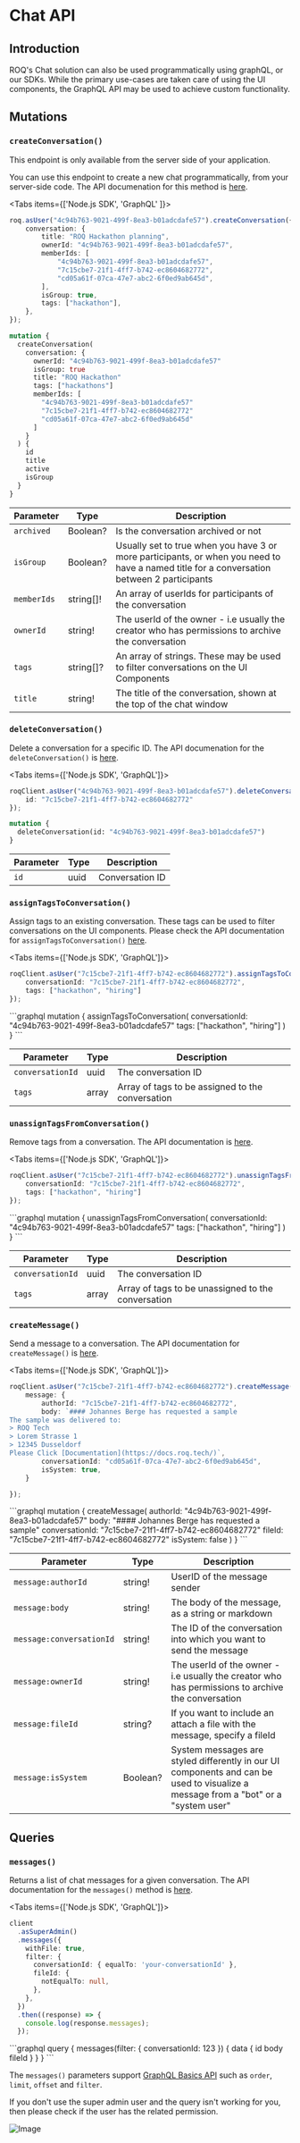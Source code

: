 
# Chat API

## Introduction

ROQ's Chat solution can also be used programmatically using graphQL, or our SDKs.
While the primary use-cases are taken care of using the UI components, the GraphQL API may be used to achieve custom
functionality.

## Mutations

### `createConversation()`

<Callout type="info" emoji="ℹ️">
  This endpoint is only available from the server side of your application.
</Callout>

You can use this endpoint to create a new chat programmatically, from your server-side code. The API documenation for this method is [here](https://jupiter-pp.roq-platform.com/docs/#mutation-createConversation).

<Tabs items={['Node.js SDK', 'GraphQL' ]}><Tab>

```ts
roq.asUser("4c94b763-9021-499f-8ea3-b01adcdafe57").createConversation({
    conversation: {
        title: "ROQ Hackathon planning",
        ownerId: "4c94b763-9021-499f-8ea3-b01adcdafe57",
        memberIds: [
            "4c94b763-9021-499f-8ea3-b01adcdafe57",
            "7c15cbe7-21f1-4ff7-b742-ec8604682772",
            "cd05a61f-07ca-47e7-abc2-6f0ed9ab645d",
        ],
        isGroup: true,
        tags: ["hackathon"],
    },
});
```

</Tab>
<Tab>

```graphql
mutation {
  createConversation(
    conversation: {
      ownerId: "4c94b763-9021-499f-8ea3-b01adcdafe57"
      isGroup: true
      title: "ROQ Hackathon"
      tags: ["hackathons"]
      memberIds: [
        "4c94b763-9021-499f-8ea3-b01adcdafe57"
        "7c15cbe7-21f1-4ff7-b742-ec8604682772"
        "cd05a61f-07ca-47e7-abc2-6f0ed9ab645d"
      ]
    }
  ) {
    id
    title
    active
    isGroup
  }
}
```

</Tab>
</Tabs>

| Parameter   | Type      | Description                                                                                                                                |
|-------------|-----------|--------------------------------------------------------------------------------------------------------------------------------------------|
| `archived`  | Boolean?  | Is the conversation archived or not                                                                                                        |
| `isGroup`   | Boolean?  | Usually set to true when you have 3 or more participants, or when you need to have a named title for a conversation between 2 participants |
| `memberIds` | string[]! | An array of userIds for participants of the conversation                                                                                   |
| `ownerId`   | string!   | The userId of the owner - i.e usually the creator who has permissions to archive the conversation                                          |
| `tags`      | string[]? | An array of strings. These may be used to filter conversations on the UI Components                                                        |
| `title`     | string!   | The title of the conversation, shown at the top of the chat window                                                                         |

### `deleteConversation()`

Delete a conversation for a specific ID. The API documenation for the `deleteConversation()` is [here](https://jupiter-pp.roq-platform.com/docs/#mutation-deleteConversation).

<Tabs items={['Node.js SDK', 'GraphQL']}>
<Tab>

```ts
roqClient.asUser("4c94b763-9021-499f-8ea3-b01adcdafe57").deleteConversation({
    id: "7c15cbe7-21f1-4ff7-b742-ec8604682772"
});
```

</Tab>
<Tab>

```graphql
mutation {
  deleteConversation(id: "4c94b763-9021-499f-8ea3-b01adcdafe57")
}
```

</Tab></Tabs>

| Parameter   | Type      | Description     |
|-------------|-----------|-----------------|
| `id`        | uuid      | Conversation ID  |

### `assignTagsToConversation()`

Assign tags to an existing conversation. These tags can be used to filter conversations on the UI components. Please check the API documentation for `assignTagsToConversation()` [here](https://jupiter-pp.roq-platform.com/docs/#mutation-assignTagsToConversation).

<Tabs items={['Node.js SDK', 'GraphQL']}>
<Tab>
```ts
roqClient.asUser("7c15cbe7-21f1-4ff7-b742-ec8604682772").assignTagsToConversation({
    conversationId: "7c15cbe7-21f1-4ff7-b742-ec8604682772",
    tags: ["hackathon", "hiring"]
});
```
</Tab>
<Tab>
```graphql
mutation {
  assignTagsToConversation(
    conversationId: "4c94b763-9021-499f-8ea3-b01adcdafe57"
    tags: ["hackathon", "hiring"]
  )
}
```
</Tab>
</Tabs>

| Parameter   | Type      | Description     |
|-------------|-----------|-----------------|
| `conversationId`        | uuid      | The conversation ID  |
| `tags`      | array | Array of tags to be assigned to the conversation |

### `unassignTagsFromConversation()`

Remove tags from a conversation. The API documentation is [here](https://jupiter-pp.roq-platform.com/docs/#mutation-unassignTagsFromConversation).

<Tabs items={['Node.js SDK', 'GraphQL']}>
<Tab>
```ts
roqClient.asUser("7c15cbe7-21f1-4ff7-b742-ec8604682772").unassignTagsFromConversation({
    conversationId: "7c15cbe7-21f1-4ff7-b742-ec8604682772",
    tags: ["hackathon", "hiring"]
});
```
</Tab>
<Tab>
```graphql
mutation {
  unassignTagsFromConversation(
    conversationId: "4c94b763-9021-499f-8ea3-b01adcdafe57"
    tags: ["hackathon", "hiring"]
  )
}
```
</Tab>
</Tabs>

| Parameter   | Type      | Description     |
|-------------|-----------|-----------------|
| `conversationId`        | uuid      | The conversation ID  |
| `tags`      | array | Array of tags to be unassigned to the conversation |


### `createMessage()`

Send a message to a conversation. The API documentation for `createMessage()` is [here](https://jupiter-pp.roq-platform.com/docs/#mutation-createMessage).

<Tabs items={['Node.js SDK', 'GraphQL']}>
<Tab>
```ts
roqClient.asUser("7c15cbe7-21f1-4ff7-b742-ec8604682772").createMessage({
    message: {
        authorId: "7c15cbe7-21f1-4ff7-b742-ec8604682772",
        body: `#### Johannes Berge has requested a sample
The sample was delivered to:
> ROQ Tech
> Lorem Strasse 1
> 12345 Dusseldorf
Please Click [Documentation](https://docs.roq.tech/)`,
        conversationId: "cd05a61f-07ca-47e7-abc2-6f0ed9ab645d",
        isSystem: true,
    }

});

```
</Tab>
<Tab>
```graphql
mutation {
  createMessage(
    authorId: "4c94b763-9021-499f-8ea3-b01adcdafe57"
    body: "#### Johannes Berge has requested a sample"
    conversationId: "7c15cbe7-21f1-4ff7-b742-ec8604682772"
    fileId: "7c15cbe7-21f1-4ff7-b742-ec8604682772"
    isSystem: false
  )
}
```
</Tab>
</Tabs>

| Parameter        | Type     | Description                                                                                                                        |
|------------------|----------|------------------------------------------------------------------------------------------------------------------------------------|
| `message:authorId`       | string!  | UserID of the message sender                                                                                                       |
| `message:body`           | string!  | The body of the message, as a string or markdown                                                                                   |
| `message:conversationId` | string!  | The ID of the conversation into which you want to send the message                                                                 |
| `message:ownerId`        | string!  | The userId of the owner - i.e usually the creator who has permissions to archive the conversation                                  |
| `message:fileId`         | string?  | If you want to include an attach a file with the message, specify a fileId                                                         |
| `message:isSystem`       | Boolean? | System messages are styled differently in our UI components and can be used to visualize a message from a "bot" or a "system user" |

## Queries

### `messages()`

Returns a list of chat messages for a given conversation. The API documentation for the `messages()` method is [here](https://jupiter-pp.roq-platform.com/docs/#query-messages).

<Tabs items={['Node.js SDK', 'GraphQL']}>
<Tab>
```ts
client
  .asSuperAdmin()
  .messages({
    withFile: true,
    filter: {
      conversationId: { equalTo: 'your-conversationId' },
      fileId: {
        notEqualTo: null,
      },
    },
  })
  .then((response) => {
    console.log(response.messages);
  });
```
</Tab>
<Tab>
```graphql
query {
  messages(filter: { conversationId: 123 }) {
    data {
      id
      body
      fileId
    }
  }
}
```
</Tab>
</Tabs>

The `messages()` parameters support [GraphQL Basics API](/development-guides/graphql-basics-api) such as `order`, `limit`, `offset` and `filter`.

<Callout type="info">
If you don't use the super admin user and the query isn't working for you, then please check if the user has the related permission.
</Callout>

![Image](/message-permission.png)

